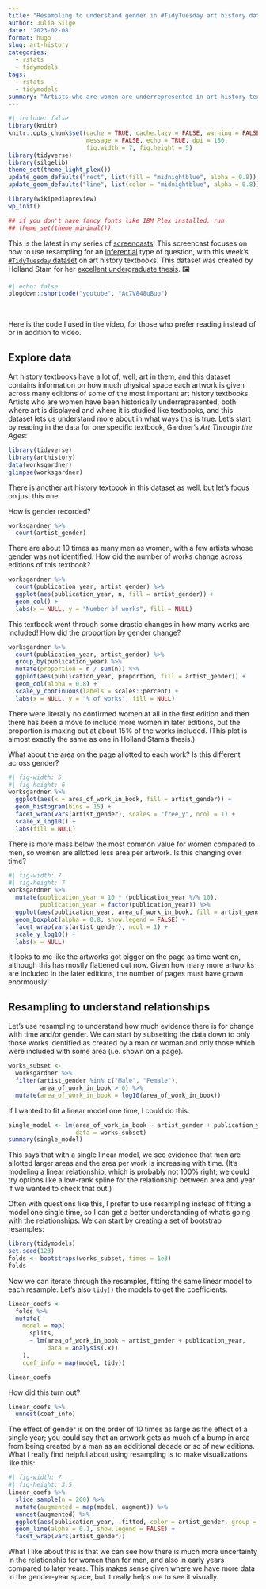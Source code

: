 ```yaml
---
title: "Resampling to understand gender in #TidyTuesday art history data"
author: Julia Silge
date: '2023-02-08'
format: hugo
slug: art-history
categories:
  - rstats
  - tidymodels
tags:
  - rstats
  - tidymodels
summary: "Artists who are women are underrepresented in art history textbooks, and we can use resampling to robustly understand more about this imbalance."
---
```


```r
#| include: false
library(knitr)
knitr::opts_chunk$set(cache = TRUE, cache.lazy = FALSE, warning = FALSE, 
                      message = FALSE, echo = TRUE, dpi = 180,
                      fig.width = 7, fig.height = 5)
library(tidyverse)
library(silgelib)
theme_set(theme_light_plex())
update_geom_defaults("rect", list(fill = "midnightblue", alpha = 0.8))
update_geom_defaults("line", list(color = "midnightblue", alpha = 0.8))

library(wikipediapreview)
wp_init()

## if you don't have fancy fonts like IBM Plex installed, run
## theme_set(theme_minimal())
```

This is the latest in my series of [screencasts](https://www.youtube.com/juliasilge)! This screencast focuses on how to use resampling for an [inferential](https://www.tmwr.org/software-modeling.html#inferential-models) type of question, with this week's [`#TidyTuesday` dataset](https://github.com/rfordatascience/tidytuesday) on art history textbooks. This dataset was created by Holland Stam for her [excellent undergraduate thesis](https://doi.org/10.7924/r4dn48h0w). 🖼️

```r
#| echo: false
blogdown::shortcode("youtube", "Ac7V848uBuo")
```

</br>

Here is the code I used in the video, for those who prefer reading instead of or in addition to video.

## Explore data

Art history textbooks have a lot of, well, art in them, and [this dataset](https://github.com/rfordatascience/tidytuesday/blob/master/data/2023/2023-01-17/readme.md) contains information on how much physical space each artwork is given across many editions of some of the most important art history textbooks. Artists who are women have been historically underrepresented, both where art is displayed and where it is studied like textbooks, and this dataset lets us understand more about in what ways this is true. Let's start by reading in the data for one specific textbook, Gardner's _Art Through the Ages_:

```r
library(tidyverse)
library(arthistory)
data(worksgardner)
glimpse(worksgardner)
```

There is another art history textbook in this dataset as well, but let's focus on just this one.

How is gender recorded?

```r
worksgardner %>%
  count(artist_gender)
```

There are about 10 times as many men as women, with a few artists whose gender was not identified. How did the number of works change across editions of this textbook?

```r
worksgardner %>%
  count(publication_year, artist_gender) %>%
  ggplot(aes(publication_year, n, fill = artist_gender)) +
  geom_col() +
  labs(x = NULL, y = "Number of works", fill = NULL)
```

This textbook went through some drastic changes in how many works are included! How did the proportion by gender change?

```r
worksgardner %>%
  count(publication_year, artist_gender) %>%
  group_by(publication_year) %>%
  mutate(proportion = n / sum(n)) %>%
  ggplot(aes(publication_year, proportion, fill = artist_gender)) +
  geom_col(alpha = 0.8) +
  scale_y_continuous(labels = scales::percent) +
  labs(x = NULL, y = "% of works", fill = NULL)
```

There were literally no confirmed women at all in the first edition and then there has been a move to include more women in later editions, but the proportion is maxing out at about 15% of the works included. (This plot is almost exactly the same as one in Holland Stam's thesis.)

What about the area on the page allotted to each work? Is this different across gender?

```r
#| fig-width: 5
#| fig-height: 6
worksgardner %>%
  ggplot(aes(x = area_of_work_in_book, fill = artist_gender)) +
  geom_histogram(bins = 15) +
  facet_wrap(vars(artist_gender), scales = "free_y", ncol = 1) +
  scale_x_log10() +
  labs(fill = NULL)
```

There is more mass below the most common value for women compared to men, so women are allotted less area per artwork. Is this changing over time?

```r
#| fig-width: 7
#| fig-height: 7
worksgardner %>%
  mutate(publication_year = 10 * (publication_year %/% 10),
         publication_year = factor(publication_year)) %>%
  ggplot(aes(publication_year, area_of_work_in_book, fill = artist_gender)) +
  geom_boxplot(alpha = 0.8, show.legend = FALSE) +
  facet_wrap(vars(artist_gender), ncol = 1) +
  scale_y_log10() +
  labs(x = NULL)
```

It looks to me like the artworks got bigger on the page as time went on, although this has mostly flattened out now. Given how many more artworks are included in the later editions, the number of pages must have grown enormously!

## Resampling to understand relationships

Let's use resampling to understand how much evidence there is for change with time and/or gender. We can start by subsetting the data down to only those works identified as created by a man or woman and only those which were included with some area (i.e. shown on a page).

```r
works_subset <-
  worksgardner %>%
  filter(artist_gender %in% c("Male", "Female"),
         area_of_work_in_book > 0) %>%
  mutate(area_of_work_in_book = log10(area_of_work_in_book))
```

If I wanted to fit a linear model one time, I could do this:

```r
single_model <- lm(area_of_work_in_book ~ artist_gender + publication_year, 
                   data = works_subset)
summary(single_model)
```

This says that with a single linear model, we see evidence that men are allotted larger areas and the area per work is increasing with time. (It's modeling a linear relationship, which is probably not 100% right; we could try options like a low-rank spline for the relationship between area and year if we wanted to check that out.) 

Often with questions like this, I prefer to use resampling instead of fitting a model one single time, so I can get a better understanding of what's going with the relationships. We can start by creating a set of bootstrap resamples:

```r
library(tidymodels)
set.seed(123)
folds <- bootstraps(works_subset, times = 1e3)
folds
```

Now we can iterate through the resamples, fitting the same linear model to each resample. Let's also `tidy()` the models to get the coefficients.

```r
linear_coefs <-
  folds %>%
  mutate(
    model = map(
      splits, 
      ~ lm(area_of_work_in_book ~ artist_gender + publication_year, 
           data = analysis(.x))
    ),
    coef_info = map(model, tidy))

linear_coefs
```

How did this turn out?

```r
linear_coefs %>%
  unnest(coef_info)
```

The effect of gender is on the order of 10 times as large as the effect of a single year; you could say that an artwork gets as much of a bump in area from being created by a man as an additional decade or so of new editions. What I really find helpful about using resampling is to make visualizations like this:

```r
#| fig-width: 7
#| fig-height: 3.5
linear_coefs %>% 
  slice_sample(n = 200) %>% 
  mutate(augmented = map(model, augment)) %>% 
  unnest(augmented) %>%
  ggplot(aes(publication_year, .fitted, color = artist_gender, group = id)) +
  geom_line(alpha = 0.1, show.legend = FALSE) +
  facet_wrap(vars(artist_gender))
```

What I like about this is that we can see how there is much more uncertainty in the relationship for women than for men, and also in early years compared to later years. This makes sense given where we have more data in the gender-year space, but it really helps me to see it visually.
